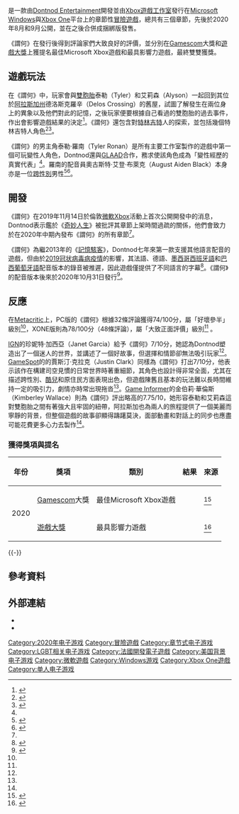{{noteTA
|G1=Games
|1=zh-hans:奇异人生; zh-hant:奇妙人生;
|2=zh-cn:勿忘我; zh-tw:記憶駭客;
|3=zh-cn:2019冠状病毒病; zh-hk:2019冠狀病毒病; zh-tw:嚴重特殊傳染性肺炎;zh-my:2019冠状病毒疾病;zh-sg:2019冠状病毒疾病;
}}
{{Infobox video game
| title     = 謂何
| english   = Tell Me Why
| image     = TellMeWhy.png
| alt       = 
| caption   = 
| developer = [[Dontnod_Entertainment|Dontnod Entertainment]]
| publisher = [[Xbox遊戲工作室|Xbox遊戲工作室]]
| series    = 
| engine    = [[虛幻引擎4|虛幻引擎4]]
| platforms = [[Microsoft_Windows|Microsoft Windows]]，[[Xbox_One|Xbox One]]
| released  = {{Unbulleted list|'''第一章：回家'''|2020年8月27日|'''第二章：家庭秘密'''|2020年9月3日|'''第三章：繼承'''|2020年9月10日}}
| genre     = [[冒險遊戲|冒險]]
| modes     = [[Single-player|Single-player]]
| director = 弗洛朗·紀堯姆（Florent Guillaume）
| producer = {{Unbulleted list|阿爾諾·德皮斯肖夫（Arnaud de Pischoff）|迪米德里·魏德利（Dimitri Weideli）}}
| designer = 約安·皮格約萊（Yoann Pignolé）
| programmer = {{Unbulleted list|奧雷利安·庫辛（Aurélien Caussin）|尼可拉斯·塞魯亞特（Nicolas Sérouart）}}
| artist = {{Unbulleted list|{{link-en|塔拉勒·賽哈米|Talal Selhami}}|露西爾·穆尼耶（Lucile Meunier）|格雷戈里·佐爾坦·蘇奇斯（Gregory Zoltan Szucs）<!-- Art-->|竹花鐵平<!-- Animations -->|塞巴斯蒂安·蓋拉德（Sébastien Gaillard）<!-- Audio -->|肯尼·洛朗（Kenny Laurent）<!-- Characters --><!-- Cinematics -->|阿莫里·巴蘭迪耶（Amaury Balandier）<!-- Environments -->}}
| writer = {{Unbulleted list|斯特凡納·博弗格（Stéphane Beauverger）|摩根·洛克哈特（Morgan Lockhart）}}
| composer = {{link-en|萊恩·洛特|Ryan Lott}}
}}
{{vgname|謂何|en=Tell Me Why}}是一款由[[Dontnod_Entertainment|Dontnod Entertainment]]開發並由[[Xbox遊戲工作室|Xbox遊戲工作室]]發行在[[Microsoft_Windows|Microsoft Windows]]與[[Xbox_One|Xbox One]]平台上的章節性[[冒險遊戲|冒險遊戲]]，總共有三個章節，先後於2020年8月和9月公開，並在之後合併成捆綁版發售。

《謂何》在發行後得到評論家們大致良好的評價，並分別在[[Gamescom|Gamescom]]大獎和[[遊戲大獎|遊戲大獎]]上獲提名最佳Microsoft Xbox遊戲和最具影響力遊戲，最終雙雙獲獎。

== 遊戲玩法 ==
在《謂何》中，玩家會與[[龍鳳胎|雙胞胎]]泰勒（Tyler）和艾莉森（Alyson）一起回到其位於[[阿拉斯加州|阿拉斯加州]]德洛斯克羅辛（Delos Crossing）的舊屋，試圖了解發生在兩位身上的異象以及他們對此的記憶，之後玩家便要根據自己看過的雙胞胎的過去事件，作出會影響遊戲結果的決定<ref name="ign announce">{{cite web | url = https://www.ign.com/articles/2019/11/14/tell-me-why-is-the-new-episodic-game-from-life-is-strange-studio | title = Tell Me Why Is the New Episodic Game from Life Is Strange Studio | first = Adam | last = Bankhurst | date = 2019-11-14 | accessdate = 2019-11-14 | work = [[IGN|IGN]] | archive-date = 2019-11-14 | archive-url = https://web.archive.org/web/20191114231908/https://www.ign.com/articles/2019/11/14/tell-me-why-is-the-new-episodic-game-from-life-is-strange-studio | dead-url = no }}</ref>。《謂何》還包含對[[特林吉特人|特林吉特]]人的探索，並包括幾個特林吉特人角色<ref name="GLAAD">{{cite web|last=Farokhmanesh|first=Megan|date=2019-11-14|title=Life is Strange developer unveils new mystery game, Tell Me Why|url=https://www.theverge.com/entertainment/2019/11/14/20964923/life-is-strange-tell-me-why-dontnod-xbox-pc|accessdate=2019-11-14|work=[[The_Verge|The Verge]]|archive-date=2020-01-09|archive-url=https://web.archive.org/web/20200109230424/https://www.theverge.com/entertainment/2019/11/14/20964923/life-is-strange-tell-me-why-dontnod-xbox-pc|dead-url=no}}</ref><ref>{{cite web|last=Van Allen|first=Eric|date=2019-11-14|title=Life is Strange Developer's New Game Will Explore Memories and the Trans Experience Through Twins|url=https://www.usgamer.net/articles/life-is-strange-developers-new-game-will-explore-memories-and-the-trans-experience-through-twins|accessdate=2019-11-14|work=USGamer|archive-date=2019-11-14|archive-url=https://web.archive.org/web/20191114231912/https://www.usgamer.net/articles/life-is-strange-developers-new-game-will-explore-memories-and-the-trans-experience-through-twins|dead-url=no}}</ref>。

《謂何》的男主角泰勒·羅南（Tyler Ronan）是所有主要工作室製作的遊戲中第一個可玩變性人角色，Dontnod還與[[GLAAD|GLAAD]]合作，務求使該角色成為「變性經歷的真實代表」<ref name="GLAAD"/>。羅南的配音員奧古斯特·艾登·布萊克（August Aiden Black）本身亦是一位[[跨性別|跨性別]]男性<ref>{{Cite web|url=https://stevivor.com/news/tell-my-why-transgender-lead-voice-actor-august-black/|title=Tell Me Why's transgender lead is voiced by a transgender male|date=2020-02-21|first=Steve|last=Wright|work=stevivor|accessdate=2020-08-29|archive-url=https://web.archive.org/web/20210120230511/https://stevivor.com/news/tell-my-why-transgender-lead-voice-actor-august-black/|archive-date=2021-01-20|dead-url=no}}</ref><ref>{{Cite web|url=https://www.vg247.com/2020/02/18/meet-tyler-ronan-first-transgender-triple-video-game-protagonist/|title=Meet Tyler Ronan, the first transgender triple-A video game protagonist|date=2020-02-18|first=Stacey|last=Henley|work=[[VG247|VG247]]|accessdate=2020-08-29|archive-url=https://web.archive.org/web/20210226121316/https://www.vg247.com/2020/02/18/meet-tyler-ronan-first-transgender-triple-video-game-protagonist/|archive-date=2021-02-26|dead-url=no}}</ref>。

== 開發 ==
《謂何》在2019年11月14日於倫敦[[微軟|微軟]]Xbox活動上首次公開開發中的消息，Dontnod表示鑑於《[[奇妙人生|奇妙人生]]》被批評其章節上架時間過疏的關係，他們會致力於在2020年中期內發布《謂何》的所有章節<ref name="ign announce"/>。

《謂何》為繼2013年的《[[記憶駭客|記憶駭客]]》，Dontnod七年來第一款支援其他語言配音的遊戲，但由於[[2019冠状病毒病疫情|2019冠状病毒病疫情]]的影響，其法語、德語、[[墨西哥西班牙語|墨西哥西班牙語]]和[[巴西葡萄牙語|巴西葡萄牙語]]配音版本的錄音被推遲，因此遊戲僅提供了不同語言的字幕<ref>{{Cite web|url=https://www.tellmewhygame.com/faq/|title=FAQ Tell Me Why|accessdate=2020-08-29|archive-url=https://web.archive.org/web/20210309193930/https://www.tellmewhygame.com/faq/|archive-date=2021-03-09|dead-url=no}}</ref>。《謂何》的配音版本後來於2020年10月31日發行<ref>{{cite web |last1=Sirio |first1=Paolo |title=Tell Me Why mantiene la promessa: tutti i doppiatori di Tyler sono trans |url=https://www.spaziogames.it/tell-me-why-mantiene-la-promessa-tutti-i-doppiatori-di-tyler-sono-trans/ |website=SpazioGames |language=it |date=2020-10-31 |access-date=2021-01-20 |archive-date=2020-11-25 |archive-url=https://web.archive.org/web/20201125132156/https://www.spaziogames.it/tell-me-why-mantiene-la-promessa-tutti-i-doppiatori-di-tyler-sono-trans/ |dead-url=no }}</ref>。

== 反應 ==
{{Video game reviews
| MC       = PC：78/100<ref name="MCPC">{{cite web |url=https://www.metacritic.com/game/pc/tell-me-why |title=Tell Me Why for PC Reviews |website=[[Metacritic|Metacritic]] |accessdate=2020-11-16 |archive-date=2020-09-06 |archive-url=https://web.archive.org/web/20200906023203/https://www.metacritic.com/game/pc/tell-me-why |dead-url=no }}</ref><br />XONE：78/100<ref name="MCXONE">{{cite web |url=https://www.metacritic.com/game/xbox-one/tell-me-why |title=Tell Me Why for Xbox One Reviews |website=[[Metacritic|Metacritic]] |accessdate=2020-09-17 |archive-date=2020-08-30 |archive-url=https://web.archive.org/web/20200830003029/https://www.metacritic.com/game/xbox-one/tell-me-why |dead-url=no }}</ref>
| EGM      = {{rating|4|5}}<ref name="EGMReview">{{Cite web|url=https://egmnow.com/tell-me-why-review/|title=Tell Me Why review|date=2020-08-27|access-date=2021-01-20|archive-date=2020-10-11|archive-url=https://web.archive.org/web/20201011161953/https://egmnow.com/tell-me-why-review/|dead-url=no}}</ref>
| GI       = 7.75/10<ref name="GIReview">{{Cite web|url=https://www.gameinformer.com/review/tell-me-why/tell-me-why-review-too-much-left-unanswered|title=Tell Me Why Review – Too Much Left Unanswered|first=Kimberley|last=Wallace|website=Game Informer|access-date=2021-01-20|archive-date=2020-08-29|archive-url=https://web.archive.org/web/20200829221904/https://www.gameinformer.com/review/tell-me-why/tell-me-why-review-too-much-left-unanswered|dead-url=no}}</ref>
| GameRev  = {{rating|2.5|5}}<ref name="GameRevReview">{{Cite web|url=https://www.gamerevolution.com/review/657356-tell-me-why-review-dontnod-pc-xbox-one|title=Tell Me Why Review | 'A mystery that's best left unsolved'|website=GameRevolution|accessdate=2020-08-31|archive-date=2020-09-30|archive-url=https://web.archive.org/web/20200930010712/https://www.gamerevolution.com/review/657356-tell-me-why-review-dontnod-pc-xbox-one|dead-url=no}}</ref>
| GRadar   = {{Rating|5|5}}<!---The first episode was rated 4/5, the whole game's rating is 5 stars!--><ref name="GRadarReview">{{Cite web|last=Henley|first=Stacey|title=Tell Me Why review: "The new gold standard for trans characters in games"|url=https://www.gamesradar.com/tell-me-why-review/|access-date=2020-08-27|website=GamesRadar+|date=2020-08-27|archive-date=2020-08-28|archive-url=https://web.archive.org/web/20200828021300/https://www.gamesradar.com/tell-me-why-review/|dead-url=no}}</ref>
| IGN      = 7/10<ref name="IGNReview">{{Cite web|url=https://www.ign.com/articles/tell-me-why-review|title=Tell Me Why Review|accessdate=2020-08-27|website=IGN|first=Janet|last=Garcia|date=2020-08-27|archive-date=2020-08-27|archive-url=https://web.archive.org/web/20200827163845/https://www.ign.com/articles/tell-me-why-review|dead-url=no}}</ref>
| SN       = 9/10<ref name="SNReview">{{Cite web|url=https://www.shacknews.com/article/119997/tell-me-why-review-fairy-tale-twin-magic|title=Tell Me Why review: Fairy tale twin magic|accessdate=2020-08-27|date=2020-08-27|website=Shacknews|first=Ozzie|last=Mejia|archive-date=2020-08-28|archive-url=https://web.archive.org/web/20200828060806/https://www.shacknews.com/article/119997/tell-me-why-review-fairy-tale-twin-magic|dead-url=no}}</ref>
| GSpot = 7/10<ref name="GSpot">{{cite web |last1=Clark |first1=Justin |title=Tell Me Why Review |url=https://www.gamespot.com/reviews/tell-me-why-review/1900-6417558/ |website=GameSpot |access-date=2021-01-20 |archive-date=2021-02-06 |archive-url=https://web.archive.org/web/20210206145917/https://www.gamespot.com/reviews/tell-me-why-review/1900-6417558/ |dead-url=no }}</ref>
}}
在[[Metacritic|Metacritic]]上，PC版的《謂何》根據32條評論獲得74/100分，屬「好壞參半」級別<ref name="MCPC"/>，XONE版則為78/100分（48條評論），屬「大致正面評價」級別<ref name="MCXONE"/><!--USGamer first episode review: https://www.usgamer.net/articles/tell-me-why-chapter-one-review-->。

[[IGN|IGN]]的珍妮特·加西亞（Janet Garcia）給予《謂何》7/10分，她認為Dontnod塑造出了一個迷人的世界，並講述了一個好故事，但選擇和情節卻無法吸引玩家<ref name="IGNReview"/>。[[GameSpot|GameSpot]]的的賈斯汀·克拉克（Justin Clark）同樣為《謂何》打出7/10分，他表示該作在構建司空見慣的日常世界時著重細節，其角色也設計得非常全面，尤其在描述跨性別、[[酷兒|酷兒]]和原住民方面表現出色，但遊戲陳舊且基本的玩法難以長時間維持一定的吸引力，劇情亦時常出現拖沓<ref name="GSpot"/>。[[Game_Informer|Game Informer]]的金伯莉·華倫斯（Kimberley Wallace）則為《謂何》評出略高的7.75/10，她形容泰勒和艾莉森這對雙胞胎之間有著強大且牢固的紐帶，阿拉斯加也為兩人的旅程提供了一個美麗而寧靜的背景，但整個遊戲的故事卻顯得躊躇莫決，面部動畫和對話上的同步也應盡可能花費更多心力去製作<ref name="GIReview"/>。

=== 獲得獎項與提名 ===
{| class="wikitable unsortable"
|-
! 年份 !! 獎項 !! 類別 !! 結果 !! 來源
|-
| style="text-align:center;" rowspan=2| 2020
| [[Gamescom|Gamescom]]大獎
| 最佳Microsoft Xbox遊戲
| {{won}}
| <ref>{{cite web | url = https://www.gamescom.de/medien/content-fuer-medienvertreter/presseinformationen-der-gamescom/?aktion=pfach&p1id=kmpresse_gamescom_d&format=html&base=&tp=kme9&search=&pmid=kmeigen.kmpresse_0480_2020pm19_d&start=0&anzahl=10&channel=kmeigen&language=d | title = gamescom award 2020: "And the winners are...!" | accessdate = 2020-08-29 | language = de | archive-date = 2021-01-20 | archive-url = https://web.archive.org/web/20210120230229/https://www.gamescom.de/medien/content-fuer-medienvertreter/presseinformationen-der-gamescom/?aktion=pfach&p1id=kmpresse_gamescom_d&format=html&base=&tp=kme9&search=&pmid=kmeigen.kmpresse_0480_2020pm19_d&start=0&anzahl=10&channel=kmeigen&language=d | dead-url = no }}</ref>
|-
| [[遊戲大獎|遊戲大獎]]
| 最具影響力遊戲
| {{won}}
| <ref>{{Cite web |url=https://www.denofgeek.com/games/the-game-awards-2020-nominees-nominations-winners/ |title=The Game Awards 2020: Winners & Results |access-date=2021-01-20 |archive-date=2021-01-20 |archive-url=https://web.archive.org/web/20210120231252/https://www.denofgeek.com/games/the-game-awards-2020-nominees-nominations-winners/ |dead-url=no }}</ref>
|}
{{-}}

== 參考資料 ==
{{reflist|2}}

== 外部連結 ==
* {{Official website|https://www.tellmewhygame.com/}}
* {{IMDb title|12362188}}

{{Dontnod Entertainment}}

{{DEFAULTSORT:Tell Me Why}}
[[Category:2020年电子游戏|Category:2020年电子游戏]]
[[Category:冒險遊戲|Category:冒險遊戲]]
[[Category:章节式电子游戏|Category:章节式电子游戏]]
[[Category:LGBT相关电子游戏|Category:LGBT相关电子游戏]]
[[Category:法國開發電子遊戲|Category:法國開發電子遊戲]]
[[Category:美国背景电子游戏|Category:美国背景电子游戏]]
[[Category:微軟遊戲|Category:微軟遊戲]]
[[Category:Windows游戏|Category:Windows游戏]]
[[Category:Xbox_One遊戲|Category:Xbox One遊戲]]
[[Category:单人电子游戏|Category:单人电子游戏]]
